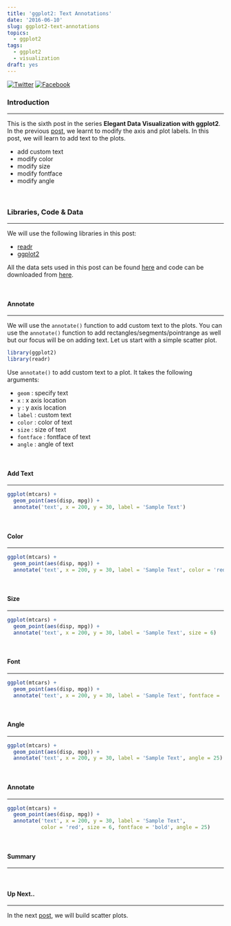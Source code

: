 ```yaml
---
title: 'ggplot2: Text Annotations'
date: '2016-06-10'
slug: ggplot2-text-annotations
topics:
  - ggplot2
tags:
  - ggplot2
  - visualization
draft: yes
---
```


[![Twitter](http://i.imgur.com/tXSoThF.png)](https://twitter.com/login?redirect_after_login=%2Fhome%3Fstatus)
[![Facebook](http://i.imgur.com/P3YfQoD.png)](https://www.facebook.com/sharer/sharer.php?u=)

### Introduction

<hr>

This is the sixth post in the series **Elegant Data Visualization with ggplot2**. In the previous [post](http://www.rsquaredacademy.com/blog/post/axis-plot-labels/), we learnt to modify the axis and plot labels. In this post, we will learn to add text to the plots.

- add custom text 
- modify color
- modify size
- modify fontface
- modify angle

<br>

### Libraries, Code & Data

<hr>

We will use the following libraries in this post:

- [readr](http://readr.tidyverse.org/)
- [ggplot2](http://ggplot2.tidyverse.org/)

All the data sets used in this post can be found [here](https://github.com/rsquaredacademy/datasets) and code can be downloaded from [here](https://gist.github.com/rsquaredacademy/567094325b5e134b5b4459677206f363).

<br>

#### Annotate

<hr>

We will use the `annotate()` function to add custom text to the plots. You can use the `annotate()` function to add rectangles/segments/pointrange as well but our focus will be on adding text. Let us start with a simple scatter plot.

```r
library(ggplot2)
library(readr)
```

Use `annotate()` to add custom text to a plot. It takes the following arguments:

- `geom`     : specify text
- `x`        : x axis location
- `y`        : y axis location
- `label`    : custom text 
- `color`    : color of text
- `size`     : size of text
- `fontface` : fontface of text
- `angle`    : angle of text

<br>

#### Add Text

<hr>

```r
ggplot(mtcars) +
  geom_point(aes(disp, mpg)) +
  annotate('text', x = 200, y = 30, label = 'Sample Text')
```

<br>

#### Color

<hr>

```r
ggplot(mtcars) +
  geom_point(aes(disp, mpg)) +
  annotate('text', x = 200, y = 30, label = 'Sample Text', color = 'red')
```

<br>

#### Size

<hr>

```r
ggplot(mtcars) +
  geom_point(aes(disp, mpg)) +
  annotate('text', x = 200, y = 30, label = 'Sample Text', size = 6)
```

<br>

#### Font

<hr>

```r
ggplot(mtcars) +
  geom_point(aes(disp, mpg)) +
  annotate('text', x = 200, y = 30, label = 'Sample Text', fontface = 'bold')
```

<br>

#### Angle

<hr>

```r
ggplot(mtcars) +
  geom_point(aes(disp, mpg)) +
  annotate('text', x = 200, y = 30, label = 'Sample Text', angle = 25)
```

<br>

#### Annotate

<hr>

```r
ggplot(mtcars) +
  geom_point(aes(disp, mpg)) +
  annotate('text', x = 200, y = 30, label = 'Sample Text',
           color = 'red', size = 6, fontface = 'bold', angle = 25)
```

<br>

#### Summary

<hr>

<br>

#### Up Next..

<hr>

In the next [post](https://rsquaredacademy.github.io/blog/post/ggplot2-scatter-plots/), we will build scatter plots.

<br>